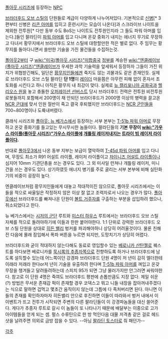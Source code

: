 [[폴아웃 시리즈]]에 등장하는 [[NPC]]

[[브라더후드 오브 스틸]]의 단원들로 계급이 다양하게 나누어저있다. 기본적으로 [[신병]][* 3편부터 신병은 [[리콘 아머]]를 입히고 훈련시키는 모습이 나온다]과 스크라이브 나이트을 제외한 전투원[* 다만 동부 수도 BoS는 나이트도 전투원인지라 그 들도 파워 아머를 입는다.]들인 팔라딘이 [[파워 아머]]를 입고 다니며 온갖 중화기 내지는 에너지 무기로 무장하고 다녀서 황무지에서 브라더후드 오브 스틸에 대항할만한 적은 별로 없다. 주 임무는 황무지를 돌아다니면서 쓸만한 기술을 가진 물건들을 수집하는것.

[[폴아웃2]]부터 구 [[wiki:"미국(폴아웃 시리즈)"미합중국]] [[정부]]를 계승한 [[wiki:"엔클레이브(폴아웃 시리즈)"엔클레이브]]가 우세한 과학 기술력을 앞세워서 등장하자 그들이 가진 위치가 위협받긴해도, 일단은 [[황무지인]]들에겐 죽지도 않는 괴물과도 같은 존재인듯. 실제로 브라더후드 오브 스틸 팔라딘 '''단 1명'''이 [[레이더]] 마을쯤은 아무런 피해 없이 혼자서 초토화를 시킨다고 하니 아직은 황무지 내 최강이 맞다. 실제로 [[뉴 캘리포니아 공화국]]과 [[헬리오스 원]]을 놓고 충돌한 [[오퍼레이션 선버스트]] 당시 브라더후드 전력은 전투원 비전투원 로봇들까지 포함해서 200명이 채 안되던 브라더후드가 2000명 이상의 병력을 끌고온 [[NCR 군대]]에 맞서 인원 절반이 죽고 결국 후퇴했지만 브라더후드는 [[NCR 군인]]들을 700~800명이나 도륙내버렸다.

클래식 시리즈와 [[폴아웃: 뉴 베가스]]에서 등장하는 서부 본부는 [[T-51b 파워 아머]]로 무장하고 온갖 중화기를 들고있는 무시무시한 놈들이다. 팔라딘들의 '''기본 무장이 [[wiki:"가우스 라이플(폴아웃 시리즈)"가우스 라이플]]에 [[개틀링 레이저]]내지는 [[트라이 빔 레이저 라이플]]이다.''' 

반대로 [[폴아웃3]]에서 나온 동부 지부는 보급이 열악하여 [[T-45d 파워 아머]]를 입고 다니며, 무장도 최소가 R91 어설트 라이플, 레이저 라이플이고 [[차이니즈 어설트 라이플]]이나 심지어 10mm 기관단총을 쓰는 경우도 있다. 그 외 미사일 런쳐나 개틀링 레이저, 미니건을 쓰는 경우도 있다. 상기하였듯 에너지 병기를 주로 굴리는 서부 본부에 비해 실탄화기의 비중이 굉장히 높다. 

엔클레이브처럼 황무지인들에게 대놓고 적대적이진 않으므로, 폴아웃 시리즈에서는 이들을 적으로 싸울일은 작정하지 않은 이상 잘 없고 조력자로서 나오는 경우가 많다. [[폴아웃]]에선 브라더후드를 빠져나온 단원이 [[볼트 거주자]]를 구출하는 부분을 삽입하려 했으나, 취소되었다고 한다.

뉴 베가스에서는 [[시저의 군단]] 루트와 [[미스터 하우스]] 루트에서는 브라더후드 오브 스틸 자체를 적으로 돌려야하기에 이들과 한판 붙어야한다. 1:1 단위로 강력한 브라더후드 오브 스틸 단원을 상대로 [[히든 밸리]] 벙커를 파괴해야하니 상당히 어려울것이다. 물론 친해진 다음에 몰래 잠입해서 폭파 버튼을 누르면 되지만, 도망치기가 상당히 어렵다.

브라더후드와 굳이 적대하지 않는다해도 동료로 영입할수 있는 [[베로니카 산탄젤로]] 퀘스트를 하다보면 베로니카를 [[묵시록의 추종자]]쪽으로 전향하도록 하거나 브라더후드에 남도록 설득할수 있는데 어느쪽이던 강경파 브라더후드 단원 4명이 저 년이 감히 엘더한테 이래라 저래라 한다or저 년이 기술을 유출하려 한다며 [[T-51b 파워 아머]]를 껴입고 온갖 무장을 챙겨들고 달려들려하는데 스피치 95가 되면 그냥 물러가지만 안그러면 싸워야한다. 참고로 이 단원 4명은 죽여도 브라더후드 평판에 손톱만큼도 지장 없다. 제일 쉬운(?) 방법은 무서운 존재감 퍽이 존재할 경우 코덱스고 뭐고 니들 내장을 잡아꺼내주겠다는 식으로 말하면 겁먹고 몇초간 움직이지 않는데 그틈에 다 족처버리면 된다. 아니면 이들의 존재를 확인하자마자 히든밸리 안으로 후진하면 이들이 따라와서 벙커 내에서 이 이벤트가 뜨고 전투가 시작되면 주변의 다른 팔라딘들이 이 강경파놈들을 대신 쓸어준다. 게다가 추종자 루트로 갈시 이 놈들이 또 나타나기 때문에 배달부는 이중으로 고가 아이템들을 얻게 되는 셈. 펄스 수류탄으로 한 방 먹인다음 대물 저격총 같은 걸로 헤드샷을 날려주면 의외로 금방 잡을 수 있다. --아님 [[팔라딘 토스터]]로 줘 패던가--

[[각주]]
